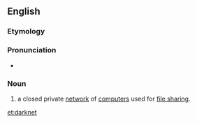 ==English==

===Etymology===
{{compound|dark|net}}

===Pronunciation===
*{{audio|en-uk-darknet.ogg|Audio (UK)|lang=en}}

===Noun===
{{wikipedia}}
{{en-noun}}

#{{context|network|computing|lang=en}} a closed private [[network]] of [[computers]] used for [[file sharing]].

[[et:darknet]]